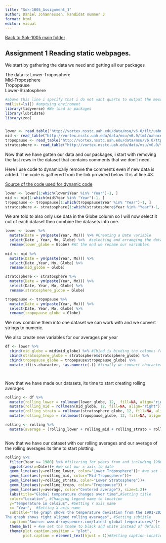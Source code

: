 ```yaml
---
title: "Sok-1005_Assignment_1"
author: Daniel Johannessen. kandidat nummer 3
format: html
editor: visual
---
```


```{=html}
<div class="center">
    <a href="https://danieljoha.github.io/Sok-1005/" class="larger">Back to Sok-1005 main folder</a>
</div>
```

## Assignment 1 Reading static webpages.

We start by gathering the data we need and getting all our packages

The data is: Lower-Troposphere\
Mid-Troposphere\
Tropopause\
Lower-Stratosphere

```r
#above this line i specify that i do not want quarto to output the message and the warning
rm(list=ls()) #emptying enviroment
library(tidyverse) #We load in packages
library(lubridate)
library(zoo)


lower <- read_table("http://vortex.nsstc.uah.edu/data/msu/v6.0/tlt/uahncdc_lt_6.0.txt") #We collect our data and save it into datasets
mid <- read_table("http://vortex.nsstc.uah.edu/data/msu/v6.0/tmt/uahncdc_mt_6.0.txt")
tropopause <- read_table("http://vortex.nsstc.uah.edu/data/msu/v6.0/ttp/uahncdc_tp_6.0.txt")
stratosphere <- read_table("http://vortex.nsstc.uah.edu/data/msu/v6.0/tls/uahncdc_ls_6.0.txt")
```

Now that we have gotten our data and our packages, i start with removing the last rows in the dataset that contains comments that we don't need.

Here I use code to dynamically remove the comments even if new data is added. The code is gathered from the link provided below. It is at line 43.

[Source of the code used for dynamic code](https://github.com/uit-sok-1005-v23/uit-sok-1005-v23.github.io/blob/main/Global_Temperature.R "Line 43")

```r

lower <- lower[1:which(lower$Year %in% "Year")-1, ]
mid <- mid[1:which(mid$Year %in% "Year")-1, ]
tropopause <- tropopause[1:which(tropopause$Year %in% "Year")-1, ]
stratosphere <- stratosphere[1:which(stratosphere$Year %in% "Year")-1, ] #We remove all rows below the second "Year" in the table.


```

We are told to also only use data in the Globe column so I will now select it out of each dataset then combine the datasets into one.

```r
lower <- lower %>% 
  mutate(Date = ym(paste(Year, Mo))) %>% #Creating a Date variable
  select(Date , Year, Mo, Globe) %>%  #selecting and arranging the data we want
  rename(lower_globe = Globe) #At the end we rename our variables
  
mid <- mid %>% 
  mutate(Date = ym(paste(Year, Mo))) %>% 
  select(Date ,Year, Mo, Globe) %>% 
  rename(mid_globe = Globe)

stratosphere <- stratosphere %>% 
  mutate(Date = ym(paste(Year, Mo))) %>% 
  select(Date, Year, Mo, Globe) %>% 
  rename(stratosphere_globe = Globe)

tropopause <- tropopause %>% 
  mutate(Date = ym(paste(Year, Mo))) %>% 
  select(Date, Year, Mo, Globe) %>% 
  rename(tropopause_globe = Globe)

```

We now combine them into one dataset we can work with and we convert strings to numeric.

We also create new variables for our averages per year

```r

df <- lower %>% 
  cbind(mid_globe = mid$mid_globe) %>% #Cbind is binding the columns from the other dataset into this dataset we work with
  cbind(stratosphere_globe = stratosphere$stratosphere_globe) %>% 
  cbind(tropopause_globe = tropopause$tropopause_globe) %>% 
  mutate_if(is.character, ~as.numeric(.)) #finally we convert characters to numeric




```

Now that we have made our datasets, its time to start creating rolling averages

```r

rolling <- df %>% 
  mutate(rolling_lower = rollmean(lower_globe, 12,  fill=NA, align="right")) %>% #I creating a new variable for the rolling average. 
  mutate(rolling_mid = rollmean(mid_globe, 12, fill=NA, align="right")) %>% 
  mutate(rolling_strato = rollmean(stratosphere_globe, 12, fill=NA, align="right")) %>% 
  mutate(rolling_tropo = rollmean(tropopause_globe, 12, fill=NA, align="right")) 


```

```r

rolling <- rolling %>% 
  mutate(average = (rolling_lower + rolling_mid + rolling_strato + rolling_tropo)/4) #Here i create a new variable for the average by combining all 4 datasets and dividing by 4



```

Now that we have our dataset with our rolling averages and our average of the rolling averages its time to start plotting.

```r
rolling %>% 
  filter(Year >= 1980) %>% #filtering for years from and including 1980
  ggplot(aes(x=Date))+ #we set our x axis to date
  geom_line(aes(y=rolling_lower, color="Lower Troposphere"))+ #we set lines for all the different variables
  geom_line(aes(y=rolling_mid, color="Mid-Troposphere"))+
  geom_line(aes(y=rolling_strato, color="Lower Stratosphere"))+
  geom_line(aes(y=rolling_tropo, color="Tropopause")) +
  geom_line(aes(y=average, color="Centered average"), size=1.2)+
  labs(title="Global temperature changes over time",#Setting title
  color="Location", #Changing legend name to location
  y="Temperature in celsius", #Setting Y axis name
  x= "Year",  #Setting X axis name
  subtitle="The graph shows the temperature deviation from the 1991-2020 average.
The graph shows right aligned rolling averages", #Setting subtitle
  caption="Source: www.drroyspencer.com/latest-global-temperatures/")+ #Setting caption
  theme_bw() + #we set the theme to black and white instead of default 
  theme(plot.caption.position = "plot",
        plot.caption = element_text(hjust = 1))#Setting caption location
```
